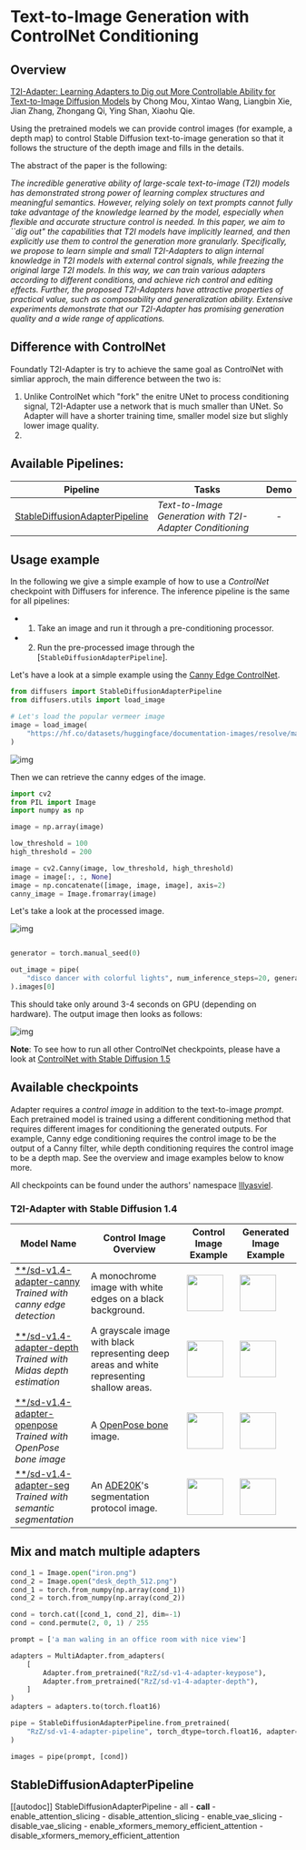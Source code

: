 <!--Copyright 2023 The HuggingFace Team. All rights reserved.

Licensed under the Apache License, Version 2.0 (the "License"); you may not use this file except in compliance with
the License. You may obtain a copy of the License at

http://www.apache.org/licenses/LICENSE-2.0

Unless required by applicable law or agreed to in writing, software distributed under the License is distributed on
an "AS IS" BASIS, WITHOUT WARRANTIES OR CONDITIONS OF ANY KIND, either express or implied. See the License for the
specific language governing permissions and limitations under the License.
-->

# Text-to-Image Generation with ControlNet Conditioning

## Overview

[T2I-Adapter: Learning Adapters to Dig out More Controllable Ability for Text-to-Image Diffusion Models](https://arxiv.org/abs/2302.08453) by Chong Mou, Xintao Wang, Liangbin Xie, Jian Zhang, Zhongang Qi, Ying Shan, Xiaohu Qie.

Using the pretrained models we can provide control images (for example, a depth map) to control Stable Diffusion text-to-image generation so that it follows the structure of the depth image and fills in the details.

The abstract of the paper is the following:

*The incredible generative ability of large-scale text-to-image (T2I) models has demonstrated strong power of learning complex structures and meaningful semantics. However, relying solely on text prompts cannot fully take advantage of the knowledge learned by the model, especially when flexible and accurate structure control is needed. In this paper, we aim to ``dig out" the capabilities that T2I models have implicitly learned, and then explicitly use them to control the generation more granularly. Specifically, we propose to learn simple and small T2I-Adapters to align internal knowledge in T2I models with external control signals, while freezing the original large T2I models. In this way, we can train various adapters according to different conditions, and achieve rich control and editing effects. Further, the proposed T2I-Adapters have attractive properties of practical value, such as composability and generalization ability. Extensive experiments demonstrate that our T2I-Adapter has promising generation quality and a wide range of applications.*

## Difference with ControlNet

Foundatly T2I-Adapter is try to achieve the same goal as ControlNet with simliar approch, the main difference between the two is:
1.	Unlike ControlNet which "fork" the enitre UNet to process conditioning signal, T2I-Adapter use a network that is much smaller than UNet. So Adapter will have a shorter training time, smaller model size but slighly lower image quality.
2. 


## Available Pipelines:

| Pipeline | Tasks | Demo
|---|---|:---:|
| [StableDiffusionAdapterPipeline](https://github.com/huggingface/diffusers/blob/main/src/diffusers/pipelines/stable_diffusion/pipeline_stable_diffusion_adapter.py) | *Text-to-Image Generation with T2I-Adapter Conditioning* | -

## Usage example

In the following we give a simple example of how to use a *ControlNet* checkpoint with Diffusers for inference.
The inference pipeline is the same for all pipelines:

* 1. Take an image and run it through a pre-conditioning processor.
* 2. Run the pre-processed image through the [`StableDiffusionAdapterPipeline`].

Let's have a look at a simple example using the [Canny Edge ControlNet](https://huggingface.co/lllyasviel/sd-controlnet-canny).

```python
from diffusers import StableDiffusionAdapterPipeline
from diffusers.utils import load_image

# Let's load the popular vermeer image
image = load_image(
    "https://hf.co/datasets/huggingface/documentation-images/resolve/main/diffusers/input_image_vermeer.png"
)
```

![img](https://huggingface.co/datasets/huggingface/documentation-images/resolve/main/diffusers/input_image_vermeer.png)


Then we can retrieve the canny edges of the image.

```python
import cv2
from PIL import Image
import numpy as np

image = np.array(image)

low_threshold = 100
high_threshold = 200

image = cv2.Canny(image, low_threshold, high_threshold)
image = image[:, :, None]
image = np.concatenate([image, image, image], axis=2)
canny_image = Image.fromarray(image)
```

Let's take a look at the processed image.

![img](https://huggingface.co/datasets/huggingface/documentation-images/resolve/main/diffusers/vermeer_canny_edged.png)


```py

```


```py
generator = torch.manual_seed(0)

out_image = pipe(
    "disco dancer with colorful lights", num_inference_steps=20, generator=generator, image=canny_image
).images[0]
```

This should take only around 3-4 seconds on GPU (depending on hardware). The output image then looks as follows:

![img](https://huggingface.co/datasets/huggingface/documentation-images/resolve/main/diffusers/vermeer_disco_dancing.png)


**Note**: To see how to run all other ControlNet checkpoints, please have a look at [ControlNet with Stable Diffusion 1.5](#controlnet-with-stable-diffusion-1.5)

<!-- TODO: add space -->

## Available checkpoints

Adapter requires a *control image* in addition to the text-to-image *prompt*. 
Each pretrained model is trained using a different conditioning method that requires different images for conditioning the generated outputs. For example, Canny edge conditioning requires the control image to be the output of a Canny filter, while depth conditioning requires the control image to be a depth map. See the overview and image examples below to know more.

All checkpoints can be found under the authors' namespace [lllyasviel](https://huggingface.co/lllyasviel).

### T2I-Adapter with Stable Diffusion 1.4

| Model Name | Control Image Overview| Control Image Example | Generated Image Example |
|---|---|---|---|
|[**/sd-v1.4-adapter-canny]()<br/> *Trained with canny edge detection* | A monochrome image with white edges on a black background.|<a href="https://huggingface.co/takuma104/controlnet_dev/blob/main/gen_compare/control_images/converted/control_bird_canny.png"><img width="64" style="margin:0;padding:0;" src="https://huggingface.co/takuma104/controlnet_dev/resolve/main/gen_compare/control_images/converted/control_bird_canny.png"/></a>|<a href="https://huggingface.co/takuma104/controlnet_dev/resolve/main/gen_compare/output_images/diffusers/output_bird_canny_1.png"><img width="64" src="https://huggingface.co/takuma104/controlnet_dev/resolve/main/gen_compare/output_images/diffusers/output_bird_canny_1.png"/></a>|
|[**/sd-v1.4-adapter-depth]()<br/> *Trained with Midas depth estimation*  |A grayscale image with black representing deep areas and white representing shallow areas.|<a href="https://huggingface.co/takuma104/controlnet_dev/blob/main/gen_compare/control_images/converted/control_vermeer_depth.png"><img width="64" src="https://huggingface.co/takuma104/controlnet_dev/resolve/main/gen_compare/control_images/converted/control_vermeer_depth.png"/></a>|<a href="https://huggingface.co/takuma104/controlnet_dev/resolve/main/gen_compare/output_images/diffusers/output_vermeer_depth_2.png"><img width="64" src="https://huggingface.co/takuma104/controlnet_dev/resolve/main/gen_compare/output_images/diffusers/output_vermeer_depth_2.png"/></a>|
|[**/sd-v1.4-adapter-openpose]()<br/> *Trained with OpenPose bone image*  |A [OpenPose bone](https://github.com/CMU-Perceptual-Computing-Lab/openpose) image.|<a href="https://huggingface.co/takuma104/controlnet_dev/blob/main/gen_compare/control_images/converted/control_human_openpose.png"><img width="64" src="https://huggingface.co/takuma104/controlnet_dev/resolve/main/gen_compare/control_images/converted/control_human_openpose.png"/></a>|<a href="https://huggingface.co/takuma104/controlnet_dev/resolve/main/gen_compare/output_images/diffusers/output_human_openpose_0.png"><img width="64" src="https://huggingface.co/takuma104/controlnet_dev/resolve/main/gen_compare/output_images/diffusers/output_human_openpose_0.png"/></a>|
|[**/sd-v1.4-adapter-seg]()<br/>*Trained with semantic segmentation*  |An [ADE20K](https://groups.csail.mit.edu/vision/datasets/ADE20K/)'s segmentation protocol image.|<a href="https://huggingface.co/takuma104/controlnet_dev/blob/main/gen_compare/control_images/converted/control_room_seg.png"><img width="64" src="https://huggingface.co/takuma104/controlnet_dev/resolve/main/gen_compare/control_images/converted/control_room_seg.png"/></a>|<a href="https://huggingface.co/takuma104/controlnet_dev/resolve/main/gen_compare/output_images/diffusers/output_room_seg_1.png"><img width="64" src="https://huggingface.co/takuma104/controlnet_dev/resolve/main/gen_compare/output_images/diffusers/output_room_seg_1.png"/></a> |

## Mix and match multiple adapters

```py
cond_1 = Image.open("iron.png")
cond_2 = Image.open("desk_depth_512.png")
cond_1 = torch.from_numpy(np.array(cond_1))
cond_2 = torch.from_numpy(np.array(cond_2))

cond = torch.cat([cond_1, cond_2], dim=-1)
cond = cond.permute(2, 0, 1) / 255

prompt = ['a man waling in an office room with nice view']
```

```py
adapters = MultiAdapter.from_adapters(
	[
		Adapter.from_pretrained("RzZ/sd-v1-4-adapter-keypose"),
		Adapter.from_pretrained("RzZ/sd-v1-4-adapter-depth"),
	]
)
adapters = adapters.to(torch.float16)

pipe = StableDiffusionAdapterPipeline.from_pretrained(
	"RzZ/sd-v1-4-adapter-pipeline", torch_dtype=torch.float16, adapter=adapters,
)

images = pipe(prompt, [cond])
```


## StableDiffusionAdapterPipeline
[[autodoc]] StableDiffusionAdapterPipeline
	- all
	- __call__
	- enable_attention_slicing
	- disable_attention_slicing
	- enable_vae_slicing
	- disable_vae_slicing
	- enable_xformers_memory_efficient_attention
	- disable_xformers_memory_efficient_attention
